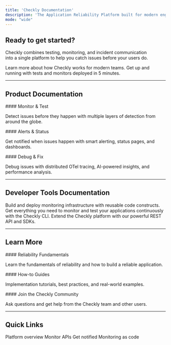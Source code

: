 ```yaml
---
title: 'Checkly Documentation'
description: 'The Application Reliability Platform built for modern engineering teams.'
mode: "wide"
---
```


## Ready to get started?

Checkly combines testing, monitoring, and incident communication <br />into a single platform to help you catch issues before your users do.

<CardGroup cols={2}>
<Card title="What is Checkly?" icon="rocket" href="/what-is-checkly">
Learn more about how Checkly works for modern teams.
</Card>

<Card title="Quick Start" icon="bolt" href="quickstarts/browser-check/">
Get up and running with tests and monitors deployed in 5 minutes.
</Card>
</CardGroup>

---

## Product Documentation

<CardGroup cols={3}>
<Card title="Detect" icon="radar" href="/detect/overview">
#### Monitor & Test

Detect issues before they happen with multiple layers of detection from around the globe.
</Card>

<Card title="Communicate" icon="bell" href="/communicate/overview">
#### Alerts & Status

Get notified when issues happen with smart alerting, status pages, and dashboards.
</Card>

<Card title="Resolve" icon="wrench" href="/resolve/overview">
#### Debug & Fix

Debug issues with distributed OTel tracing, AI-powered insights, and performance analysis.
</Card>
</CardGroup>

---

## Developer Tools Documentation
<CardGroup cols={3}>
<Card title="Constructs" icon="building-columns" href="/constructs/overview">
Build and deploy monitoring infrastructure with reusable code constructs.
</Card>


<Card title="CLI" icon="terminal" href="/cli/overview">
Get everything you need to monitor and test your applications continuously with the Checkly CLI.
</Card>

<Card title="API" icon="code" href="/api-reference/authentication">
Extend the Checkly platform with our powerful REST API and SDKs.
</Card>



</CardGroup>

---

## Learn More

<CardGroup cols={3}>
<Card title="Learn" icon="chart-line" href="/learn/overview">
#### Reliability Fundamentals

Learn the fundamentals of reliability and how to build a reliable application.
</Card>

<Card title="Guides" icon="theater-masks" href="/guides/">
#### How-to Guides

Implementation tutorials, best practices, and real-world examples.
</Card>

<Card title="Community" icon="people" href="https://www.checklyhq.com/slack/">
#### Join the Checkly Community

Ask questions and get help from the Checkly team and other users.
</Card>

</CardGroup>

---

## Quick Links

<CardGroup cols={4}>
<Card title="What is Checkly?" href="/what-is-checkly">
Platform overview
</Card>

<Card title="Create API Check" href="/quickstarts/api-check">
Monitor APIs
</Card>

<Card title="Set up Alerts" href="/communicate/overview">
Get notified
</Card>

<Card title="Deploy with CLI" href="/cli/overview/">
Monitoring as code
</Card>
</CardGroup>